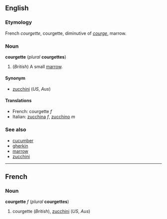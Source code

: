 <!-- If you edit this entry, please edit "zucchini" accordingly. -->

==English==
===Etymology===
French ''courgette'', courgette, diminutive of ''[[courge]]'', marrow.

===Noun===
'''courgette''' (''plural'' '''courgettes''')

#(''British'') A small [[marrow]].

====Synonym====
*[[zucchini]] (''US'', ''Aus'')

====Translations====
*French: courgette ''f''
*Italian: [[zucchina]] ''f'', [[zucchino]] ''m''

<!-- If you edit this entry, please edit "zucchini" accordingly. -->

===See also===
*[[cucumber]]
*[[gherkin]]
*[[marrow]]
*[[zucchini]]

----

==French==
===Noun===
'''courgette''' ''f'' (''plural'' '''courgettes''')

#courgette (''British''), [[zucchini]] (''US'', ''Aus'')